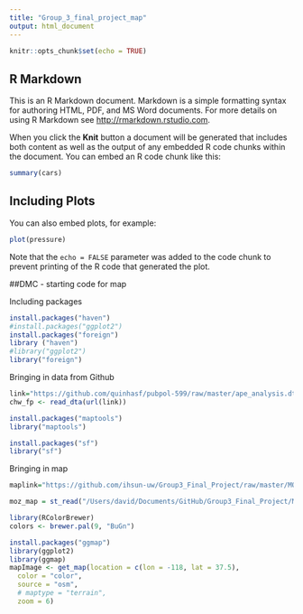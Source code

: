 ```yaml
---
title: "Group_3_final_project_map"
output: html_document
---
```


```r
knitr::opts_chunk$set(echo = TRUE)
```

## R Markdown

This is an R Markdown document. Markdown is a simple formatting syntax for authoring HTML, PDF, and MS Word documents. For more details on using R Markdown see <http://rmarkdown.rstudio.com>.

When you click the **Knit** button a document will be generated that includes both content as well as the output of any embedded R code chunks within the document. You can embed an R code chunk like this:

```r
summary(cars)
```

## Including Plots

You can also embed plots, for example:

```r
plot(pressure)
```

Note that the `echo = FALSE` parameter was added to the code chunk to prevent printing of the R code that generated the plot.

##DMC - starting code for map


Including packages

```r

install.packages("haven")
#install.packages("ggplot2")
install.packages("foreign")
library ("haven")
#library("ggplot2")
library("foreign")

```



Bringing in data from Github

```r

link="https://github.com/quinhasf/pubpol-599/raw/master/ape_analysis.dta"
chw_fp <- read_dta(url(link))

```


```r

install.packages("maptools")
library("maptools")

install.packages("sf")
library("sf")

```



Bringing in map

```r

maplink="https://github.com/ihsun-uw/Group3_Final_Project/raw/master/MOZ-level_1.shp"

moz_map = st_read("/Users/david/Documents/GitHub/Group3_Final_Project/Mozambique shape maps")

```

```r
library(RColorBrewer)
colors <- brewer.pal(9, "BuGn")

```


```r
install.packages("ggmap")
library(ggplot2)
library(ggmap)
mapImage <- get_map(location = c(lon = -118, lat = 37.5),
  color = "color",
  source = "osm",
  # maptype = "terrain",
  zoom = 6)



```

